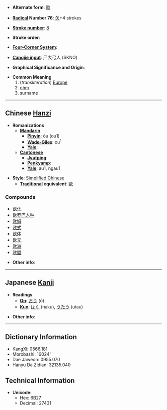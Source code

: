 * '''Alternate form''': [[歐]]

* '''[[Wiktionary:Chinese radical index| Radical]] Number 76''': [[Wiktionary:Chinese radical index 欠|欠]]+4 strokes

* '''[[Wiktionary:Chinese total strokes index|Stroke number]]''': [[Wiktionary:Chinese total strokes index 8|8]]

* '''Stroke order''': 

* '''[[Wiktionary:Chinese four corner index|Four-Corner System]]''': 

* '''[[Wiktionary:Chinese Cangjie index|Cangjie input]]''': 尸大弓人 (SKNO)

* '''Graphical Significance and Origin''': 

* '''Common Meaning'''
*# (''transliteration'') [[Europe]]
*# [[ohm]]
*# surname

----

== Chinese [[Hanzi]] ==

* '''Romanizations'''
** '''[[Mandarin]]'''
*** '''[[Pinyin]]''': ōu (ou1)
*** '''[[Wade-Giles]]''': ou<sup>1</sup>
*** '''[[Yale]]''': 
** '''[[Cantonese]]'''
*** '''[[Jyutping]]''':
*** '''[[Penkyamp]]''': 
*** '''[[Yale]]''': au1, ngau1

* '''Style''': [[Simplified Chinese]] 
** '''[[Traditional Chinese|Traditional]] equivalent''': [[歐]]

===Compounds===
*[[欧化]]
*[[欧罗巴人种]]
*[[欧姆]]
*[[欧式]]
*[[欧体]]
*[[欧元]]
*[[欧洲]]
*[[欧盟]]

* '''Other info''': 

----

== Japanese [[Kanji]] ==

* '''Readings'''
** '''[[On]]''': [[おう]] (ō)
** '''[[Kun]]''': [[はく]] (haku), [[うたう]] (utau)

* '''Other info''':  

----

== Dictionary Information ==

* KangXi: 0566.181
* Morobashi: 16024'
* Dae Jaweon: 0955.070
* Hanyu Da Zidian: 32135.040

== Technical Information ==

* '''Unicode''':
** Hex: 6B27
** Decimal: 27431